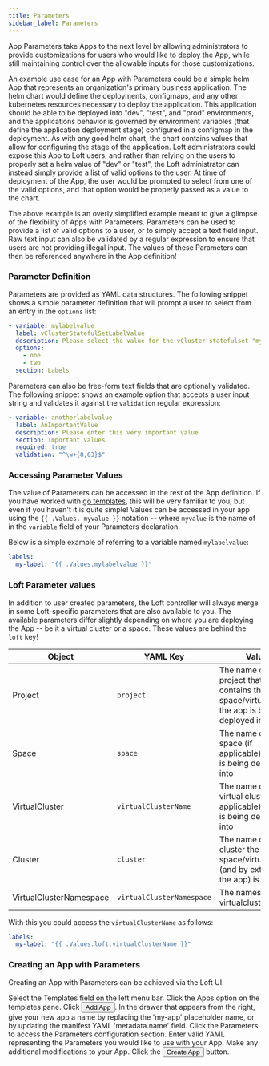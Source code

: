 ```yaml
---
title: Parameters
sidebar_label: Parameters
---
```



App Parameters take Apps to the next level by allowing administrators to provide customizations
for users who would like to deploy the App, while still maintaining control over the allowable
inputs for those customizations.

An example use case for an App with Parameters could be a simple helm App that represents an
organization's primary business application. The helm chart would define the deployments,
configmaps, and any other kubernetes resources necessary to deploy the application. This
application should be able to be deployed into "dev", "test", and "prod" environments, and the
applications behavior is governed by environment variables (that define the application
deployment stage) configured in a configmap in the deployment. As with any good helm chart, the
chart contains values that allow for configuring the stage of the application. Loft
administrators could expose this App to Loft users, and rather than relying on the users to
properly set a helm value of "dev" or "test", the Loft administrator can instead simply provide
a list of valid options to the user. At time of deployment of the App, the user would be
prompted to select from one of the valid options, and that option would be properly passed as a
value to the chart.

The above example is an overly simplified example meant to give a glimpse of the flexibility of
Apps with Parameters. Parameters can be used to provide a list of valid options to a user, or to
simply accept a text field input. Raw text input can also be validated by a regular expression
to ensure that users are not providing illegal input. The values of these Parameters can then be
referenced anywhere in the App definition!


### Parameter Definition

Parameters are provided as YAML data structures. The following snippet shows a simple parameter
definition that will prompt a user to select from an entry in the `options` list:

```yaml
- variable: mylabelvalue
  label: vClusterStatefulSetLabelValue
  description: Please select the value for the vCluster statefulset "my-label" key
  options:
    - one
    - two
  section: Labels
```

Parameters can also be free-form text fields that are optionally validated. The following
snippet shows an example option that accepts a user input string and validates it against the
`validation` regular expression:

```yaml
- variable: anotherlabelvalue
  label: AnImportantValue
  description: Please enter this very important value
  section: Important Values
  required: true
  validation: "^\w+{8,63}$"
```


### Accessing Parameter Values

The value of Parameters can be accessed in the rest of the App definition. If you have worked
with [go templates](https://pkg.go.dev/text/template), this will be very familiar to you, but
even if you haven't it is quite simple! Values can be accessed in your app using the `{{ .Values.
myvalue }}` notation -- where `myvalue` is the name of in the `variable` field of your
Parameters declaration.

Below is a simple example of referring to a variable named `mylabelvalue`:


```yaml
labels:
  my-label: "{{ .Values.mylabelvalue }}"
```


### Loft Parameter values

In addition to user created parameters, the Loft controller will always merge in some
Loft-specific parameters that are also available to you. The available parameters differ
slightly depending on where you are deploying the App -- be it a virtual cluster or a space.
These values are behind the `loft` key!

| Object                  | YAML Key                  | Value                                                                                         |
|-------------------------|---------------------------|-----------------------------------------------------------------------------------------------|
| Project                 | `project`                 | The name of the project that contains the space/virtualcluster the app is being deployed into |
| Space                   | `space`                   | The name of the space (if applicable) the app is being deployed into                          |
| VirtualCluster          | `virtualClusterName`      | The name of the virtual cluster (if applicable) the app is being deployed into                |
| Cluster                 | `cluster`                 | The name of the cluster the space/virtualcluster (and by extension the app) is in             |
| VirtualClusterNamespace | `virtualClusterNamespace` | The namespace the virtualcluster is in                                                        |

With this you could access the `virtualClusterName` as follows:

```yaml
labels:
  my-label: "{{ .Values.loft.virtualClusterName }}"
```


### Creating an App with Parameters

Creating an App with Parameters can be achieved via the Loft UI.

<Flow id="create-app-with-parameters">
    <Step>
        Select the <NavStep>Templates</NavStep> field on the left menu bar.
    </Step>
    <Step>
        Click the Apps option on the templates pane.
    </Step>
    <Step>
        Click <Button>Add App</Button>.
    </Step>
    <Step>
        In the drawer that appears from the right, give your new app a name by replacing the
        'my-app' placeholder name, or by updating the manifest YAML 'metadata.name' field.
    </Step>
    <Step>
        Click the <Label>Parameters</Label> to access the Parameters configuration section.
    </Step>
    <Step>
        Enter valid YAML representing the Parameters you would like to use with your App.
    </Step>
    <Step>
        Make any additional modifications to your App.
    </Step>
    <Step>
        Click the <Button>Create App</Button> button.
    </Step>
</Flow>